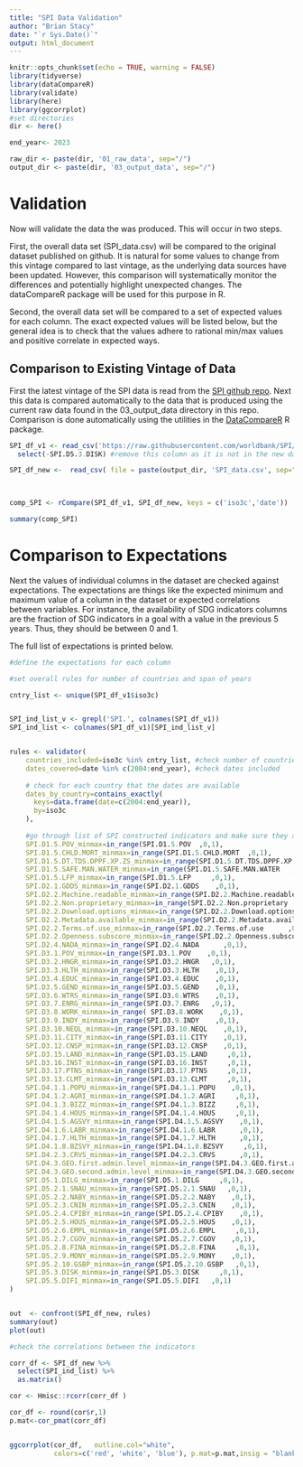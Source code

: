 ```yaml
---
title: "SPI Data Validation"
author: "Brian Stacy"
date: "`r Sys.Date()`"
output: html_document
---
```


```r
knitr::opts_chunk$set(echo = TRUE, warning = FALSE)
library(tidyverse)
library(dataCompareR)
library(validate)
library(here)
library(ggcorrplot)
#set directories
dir <- here()

end_year<- 2023

raw_dir <- paste(dir, '01_raw_data', sep="/")
output_dir <- paste(dir, '03_output_data', sep="/")
```

# Validation

Now will validate the data the was produced.  This will occur in two steps.

First, the overall data set (SPI_data.csv) will be compared to the original dataset published on github.  It is natural for some values to change from this vintage compared to last vintage, as the underlying data sources have been updated.  However, this comparison will systematically monitor the differences and potentially highlight unexpected changes.  The dataCompareR package will be used for this purpose in R.


Second, the overall data set will be compared to a set of expected values for each column.  The exact expected values will be listed below, but the general idea is to check that the values adhere to rational min/max values and positive correlate in expected ways.  

## Comparison to Existing Vintage of Data

First the latest vintage of the SPI data is read from the [SPI github repo](https://github.com/worldbank/SPI/blob/master/03_output_data/SPI_data.csv). Next this data is compared automatically to the data that is produced using the current raw data found in the 03_output_data directory in this repo.  Comparison is done automatically using the utilities in the [DataCompareR](https://github.com/capitalone/dataCompareR) R package.

```r


SPI_df_v1 <- read_csv('https://raw.githubusercontent.com/worldbank/SPI/master/03_output_data/SPI_data.csv') %>%
  select(-SPI.D5.3.DISK) #remove this column as it is not in the new data (and is not in the metadata file either

SPI_df_new <-  read_csv( file = paste(output_dir, 'SPI_data.csv', sep="/"))          
  


comp_SPI <- rCompare(SPI_df_v1, SPI_df_new, keys = c('iso3c','date'))

```

```r

summary(comp_SPI)

```

# Comparison to Expectations

Next the values of individual columns in the dataset are checked against expectations.  The expectations are things like the expected minimum and maximum value of a column in the dataset or expected correlations between variables.  For instance, the availability of SDG indicators columns are the fraction of SDG indicators in a goal with a value in the previous 5 years. Thus, they should be between 0 and 1.  

The full list of expectations is printed below.

```r
#define the expectations for each column

#set overall rules for number of countries and span of years

cntry_list <- unique(SPI_df_v1$iso3c)


SPI_ind_list_v <- grepl('SPI.', colnames(SPI_df_v1))
SPI_ind_list <- colnames(SPI_df_v1)[SPI_ind_list_v]


rules <- validator(
    countries_included=iso3c %in% cntry_list, #check number of countries included
    dates_covered=date %in% c(2004:end_year), #check dates included
    
    # check for each country that the dates are available
    dates_by_country=contains_exactly(
      keys=data.frame(date=c(2004:end_year)),
      by=iso3c
    ),
    
    #go through list of SPI constructed indicators and make sure they are between 0 and 1
    SPI.D1.5.POV_minmax=in_range(SPI.D1.5.POV  ,0,1),                  
    SPI.D1.5.CHLD.MORT_minmax=in_range(SPI.D1.5.CHLD.MORT  ,0,1),               
    SPI.D1.5.DT.TDS.DPPF.XP.ZS_minmax=in_range(SPI.D1.5.DT.TDS.DPPF.XP.ZS   ,0,1),      
    SPI.D1.5.SAFE.MAN.WATER_minmax=in_range(SPI.D1.5.SAFE.MAN.WATER   ,0,1),         
    SPI.D1.5.LFP_minmax=in_range(SPI.D1.5.LFP     ,0,1),                 
    SPI.D2.1.GDDS_minmax=in_range(SPI.D2.1.GDDS    ,0,1),                 
    SPI.D2.2.Machine.readable_minmax=in_range(SPI.D2.2.Machine.readable   ,0,1),       
    SPI.D2.2.Non.proprietary_minmax=in_range(SPI.D2.2.Non.proprietary    ,0,1),      
    SPI.D2.2.Download.options_minmax=in_range(SPI.D2.2.Download.options   ,0,1),       
    SPI.D2.2.Metadata.available_minmax=in_range(SPI.D2.2.Metadata.available  ,0,1),      
    SPI.D2.2.Terms.of.use_minmax=in_range(SPI.D2.2.Terms.of.use      ,0,1),        
    SPI.D2.2.Openness.subscore_minmax=in_range(SPI.D2.2.Openness.subscore   ,0,1),     
    SPI.D2.4.NADA_minmax=in_range(SPI.D2.4.NADA      ,0,1), 
    SPI.D3.1.POV_minmax=in_range(SPI.D3.1.POV    ,0,1),                 
    SPI.D3.2.HNGR_minmax=in_range(SPI.D3.2.HNGR   ,0,1),                
    SPI.D3.3.HLTH_minmax=in_range(SPI.D3.3.HLTH    ,0,1),               
    SPI.D3.4.EDUC_minmax=in_range(SPI.D3.4.EDUC    ,0,1),                 
    SPI.D3.5.GEND_minmax=in_range(SPI.D3.5.GEND    ,0,1),                 
    SPI.D3.6.WTRS_minmax=in_range(SPI.D3.6.WTRS    ,0,1), 
    SPI.D3.7.ENRG_minmax=in_range(SPI.D3.7.ENRG   ,0,1),          
    SPI.D3.8.WORK_minmax=in_range( SPI.D3.8.WORK    ,0,1),       
    SPI.D3.9.INDY_minmax=in_range(SPI.D3.9.INDY    ,0,1),         
    SPI.D3.10.NEQL_minmax=in_range(SPI.D3.10.NEQL    ,0,1),          
    SPI.D3.11.CITY_minmax=in_range(SPI.D3.11.CITY    ,0,1),                
    SPI.D3.12.CNSP_minmax=in_range(SPI.D3.12.CNSP    ,0,1),       
    SPI.D3.15.LAND_minmax=in_range(SPI.D3.15.LAND     ,0,1),        
    SPI.D3.16.INST_minmax=in_range(SPI.D3.16.INST     ,0,1),      
    SPI.D3.17.PTNS_minmax=in_range(SPI.D3.17.PTNS     ,0,1),       
    SPI.D3.13.CLMT_minmax=in_range(SPI.D3.13.CLMT     ,0,1),         
    SPI.D4.1.1.POPU_minmax=in_range(SPI.D4.1.1.POPU    ,0,1),               
    SPI.D4.1.2.AGRI_minmax=in_range(SPI.D4.1.2.AGRI     ,0,1),    
    SPI.D4.1.3.BIZZ_minmax=in_range(SPI.D4.1.3.BIZZ     ,0,1),       
    SPI.D4.1.4.HOUS_minmax=in_range(SPI.D4.1.4.HOUS     ,0,1),      
    SPI.D4.1.5.AGSVY_minmax=in_range(SPI.D4.1.5.AGSVY    ,0,1),      
    SPI.D4.1.6.LABR_minmax=in_range(SPI.D4.1.6.LABR      ,0,1),    
    SPI.D4.1.7.HLTH_minmax=in_range(SPI.D4.1.7.HLTH      ,0,1),             
    SPI.D4.1.8.BZSVY_minmax=in_range(SPI.D4.1.8.BZSVY     ,0,1), 
    SPI.D4.2.3.CRVS_minmax=in_range(SPI.D4.2.3.CRVS      ,0,1),          
    SPI.D4.3.GEO.first.admin.level_minmax=in_range(SPI.D4.3.GEO.first.admin.level   ,0,1), 
    SPI.D4.3.GEO.second.admin.level_minmax=in_range(SPI.D4.3.GEO.second.admin.level  ,0,1), 
    SPI.D5.1.DILG_minmax=in_range(SPI.D5.1.DILG     ,0,1),                
    SPI.D5.2.1.SNAU_minmax=in_range(SPI.D5.2.1.SNAU   ,0,1),                
    SPI.D5.2.2.NABY_minmax=in_range(SPI.D5.2.2.NABY    ,0,1),              
    SPI.D5.2.3.CNIN_minmax=in_range(SPI.D5.2.3.CNIN    ,0,1),                
    SPI.D5.2.4.CPIBY_minmax=in_range(SPI.D5.2.4.CPIBY    ,0,1),              
    SPI.D5.2.5.HOUS_minmax=in_range(SPI.D5.2.5.HOUS    ,0,1),                
    SPI.D5.2.6.EMPL_minmax=in_range(SPI.D5.2.6.EMPL     ,0,1),              
    SPI.D5.2.7.CGOV_minmax=in_range(SPI.D5.2.7.CGOV    ,0,1),               
    SPI.D5.2.8.FINA_minmax=in_range(SPI.D5.2.8.FINA     ,0,1),             
    SPI.D5.2.9.MONY_minmax=in_range(SPI.D5.2.9.MONY    ,0,1),               
    SPI.D5.2.10.GSBP_minmax=in_range(SPI.D5.2.10.GSBP   ,0,1),               
    SPI.D5.3.DISK_minmax=in_range(SPI.D5.3.DISK     ,0,1),                
    SPI.D5.5.DIFI_minmax=in_range(SPI.D5.5.DIFI   ,0,1)      
)


out  <- confront(SPI_df_new, rules)
summary(out)
plot(out)

```

```r

#check the correlations between the indicators

corr_df <- SPI_df_new %>%
  select(SPI_ind_list) %>%
  as.matrix()

cor <- Hmisc::rcorr(corr_df )

cor_df <- round(cor$r,1)
p.mat<-cor_pmat(corr_df)


ggcorrplot(cor_df,   outline.col="white", 
           colors=c('red', 'white', 'blue'), p.mat=p.mat,insig = "blank", lab=TRUE, digits=1)

```


